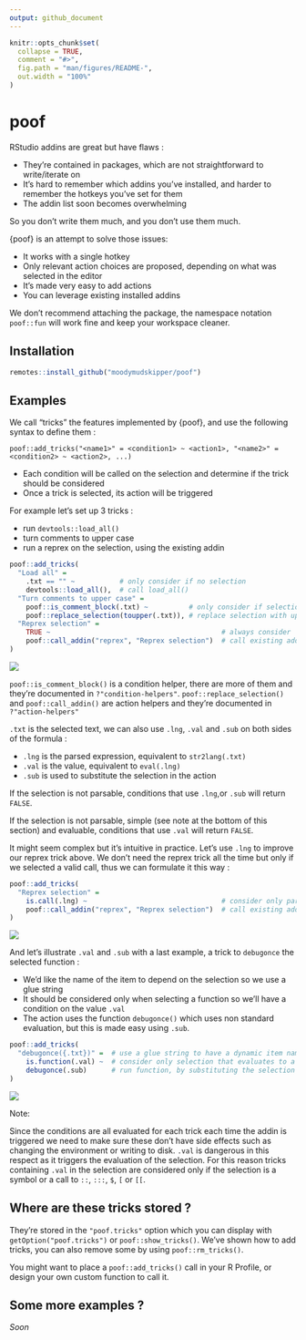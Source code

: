 ```yaml
---
output: github_document
---
```


<!-- README.md is generated from README.Rmd. Please edit that file -->

```r
knitr::opts_chunk$set(
  collapse = TRUE,
  comment = "#>",
  fig.path = "man/figures/README-",
  out.width = "100%"
)
```

# poof

RStudio addins are great but have flaws :

* They're contained in packages, which are not straightforward to write/iterate on
* It's hard to remember which addins you've installed, and harder to remember the
hotkeys you've set for them
* The addin list soon becomes overwhelming

So you don't write them much, and you don't use them much.

{poof} is an attempt to solve those issues:

* It works with a single hotkey
* Only relevant action choices are proposed, depending on what was selected in the editor
* It's made very easy to add actions
* You can leverage existing installed addins

We don't recommend attaching the package, the namespace notation `poof::fun`
will work fine and keep your workspace cleaner.

## Installation

``` r
remotes::install_github("moodymudskipper/poof")
```

## Examples

We call "tricks" the features implemented by {poof}, and use the following syntax
to define them :

```
poof::add_tricks("<name1>" = <condition1> ~ <action1>, "<name2>" = <condition2> ~ <action2>, ...)
```

* Each condition will be called on the selection and determine if the trick should be considered
* Once a trick is selected, its action will be triggered

For example let's set up 3 tricks : 

* run `devtools::load_all()`
* turn comments to upper case
* run a reprex on the selection, using the existing addin

```r
poof::add_tricks(
  "Load all" =
    .txt == "" ~           # only consider if no selection
    devtools::load_all(),  # call load_all()
  "Turn comments to upper case" =
    poof::is_comment_block(.txt) ~          # only consider if selection is a comment block
    poof::replace_selection(toupper(.txt)), # replace selection with upper case
  "Reprex selection" =
    TRUE ~                                          # always consider
    poof::call_addin("reprex", "Reprex selection")  # call existing addin
)
```

![](man/figures/poof1.gif)

`poof::is_comment_block()` is a condition helper, there are more of them and they're
documented in `?"condition-helpers"`. `poof::replace_selection()` and 
`poof::call_addin()` are action helpers and they're documented in `?"action-helpers"`

`.txt` is the selected text, we can also use `.lng`, `.val` and `.sub` on both
sides of the formula : 

* `.lng` is the parsed expression, equivalent to `str2lang(.txt)`
* `.val` is the value, equivalent to `eval(.lng)`
* `.sub` is used to substitute the selection in the action

If the selection is not parsable, conditions that use  `.lng`,or `.sub` will return `FALSE`.

If the selection is not parsable, simple (see note at the bottom of this section)
and evaluable, conditions that use `.val` will return `FALSE`.

It might seem complex but it's intuitive in practice. Let's use `.lng` to improve
our reprex trick above. We don't need the reprex trick all the time but only if we selected
a valid call, thus we can formulate it this way : 

```r
poof::add_tricks(
  "Reprex selection" =
    is.call(.lng) ~                                 # consider only parsable calls
    poof::call_addin("reprex", "Reprex selection")  # call existing addin
)
```

![](man/figures/poof2.gif)

And let's illustrate `.val` and `.sub` with a last example, a trick to `debugonce`
the selected function : 

* We'd like the name of the item to depend on the selection so we use a glue string
* It should be considered only when selecting a function so
we'll have a condition on the value `.val`
* The action uses the function `debugonce()` which uses non standard evaluation,
 but this is made easy using `.sub`.
 
 
```r
poof::add_tricks(
  "debugonce({.txt})" =  # use a glue string to have a dynamic item name
    is.function(.val) ~  # consider only selection that evaluates to a function 
    debugonce(.sub)      # run function, by substituting the selection in the action
)
```

![](man/figures/poof3.gif)

Note: 



Since the conditions are all evaluated for each trick each time the addin is triggered
we need to make sure these don't have side effects such as changing the 
environment or writing to disk. `.val` is dangerous
in this respect as it triggers the evaluation of the selection. For this reason
tricks containing `.val` in the selection are considered only if the selection is
a symbol or a call to `::`, `:::`, `$`, `[` or `[[`.

## Where are these tricks stored ?

They're stored in the `"poof.tricks"` option which you can display with `getOption("poof.tricks")`
or `poof::show_tricks()`. We've shown how to add tricks, you can also remove some
by using `poof::rm_tricks()`.

You might want to place a `poof::add_tricks()` call in your R Profile, or design
your own custom function to call it.

## Some more examples ?

*Soon*
